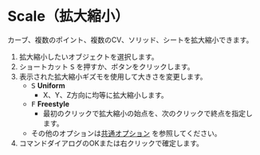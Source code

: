 

# Scale（拡大縮小）

<Reference shortcut="S" command="Scale" button="コマンドバー左" />

カーブ、複数のポイント、複数のCV、ソリッド、シートを拡大縮小できます。

1. 拡大縮小したいオブジェクトを選択します。
2. ショートカット <kbd>S</kbd> を押すか、ボタンをクリックします。
3. 表示された拡大縮小ギズモを使用して大きさを変更します。 
   - <kbd>S</kbd> **Uniform**
      - X、Y、Z方向に均等に拡大縮小します。
   - <kbd>F</kbd> **Freestyle**
      - 最初のクリックで拡大縮小の始点を、次のクリックで終点を指定します。
    - その他のオプションは[共通オプション](common-options) を参照してください。
4. コマンドダイアログのOKまたは右クリックで確定します。
